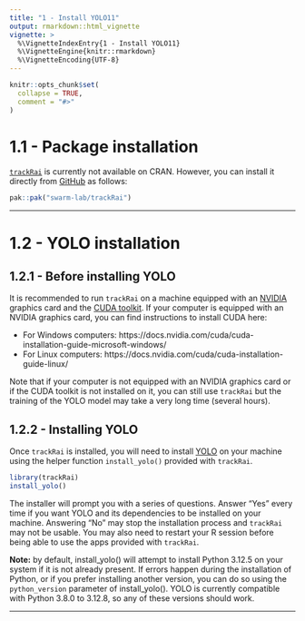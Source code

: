 ```yaml
---
title: "1 - Install YOLO11"
output: rmarkdown::html_vignette
vignette: >
  %\VignetteIndexEntry{1 - Install YOLO11}
  %\VignetteEngine{knitr::rmarkdown}
  %\VignetteEncoding{UTF-8}
---
```


```r
knitr::opts_chunk$set(
  collapse = TRUE,
  comment = "#>"
)
```

# 1.1 - Package installation

[`trackRai`](https://swarm-lab.github.io/trackRai) is currently not available on 
CRAN. However, you can install it directly from 
[GitHub](https://github.com/swarm-lab/trackRai/) as follows: 

```r
pak::pak("swarm-lab/trackRai")
```

---

# 1.2 - YOLO installation

## 1.2.1 - Before installing YOLO

It is recommended to run `trackRai` on a machine equipped with an 
[NVIDIA](https://www.nvidia.com/) graphics card and the
[CUDA toolkit](https://developer.nvidia.com/cuda-toolkit). If your computer is 
equipped with an NVIDIA graphics card, you can find instructions to install CUDA 
here:

- For Windows computers: https://docs.nvidia.com/cuda/cuda-installation-guide-microsoft-windows/
- For Linux computers: https://docs.nvidia.com/cuda/cuda-installation-guide-linux/

Note that if your computer is not equipped with an NVIDIA graphics card or if 
the CUDA toolkit is not installed on it, you can still use `trackRai` but the 
training of the YOLO model may take a very long time (several hours).

## 1.2.2 - Installing YOLO

Once `trackRai` is installed, you will need to install 
[YOLO](https://www.ultralytics.com/yolo) on your machine using the helper 
function `install_yolo()` provided with `trackRai`. 

```r
library(trackRai)
install_yolo()
```

The installer will prompt you with a series of questions. Answer "Yes" every 
time if you want YOLO and its dependencies to be installed on your machine. 
Answering "No" may stop the installation process and `trackRai` may not be 
usable. You may also need to restart your R session before being able to use the
apps provided with `trackRai`. 

**Note:** by default, install_yolo() will attempt to install Python 3.12.5 on 
your system if it is not already present. If errors happen during the 
installation of Python, or if you prefer installing another version, you can do
so using the `python_version` parameter of install_yolo(). YOLO is currently 
compatible with Python 3.8.0 to 3.12.8, so any of these versions should work.

---